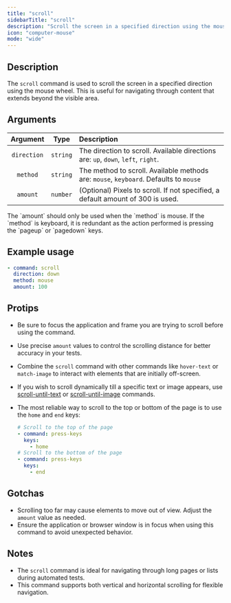 ```yaml
---
title: "scroll"
sidebarTitle: "scroll"
description: "Scroll the screen in a specified direction using the mouse wheel."
icon: "computer-mouse"
mode: "wide"
---
```



<Replay />
<Example />

## Description

The `scroll` command is used to scroll the screen in a specified direction using the mouse wheel. This is useful for navigating through content that extends beyond the visible area.

## Arguments

|  Argument   |   Type   | Description                                                                           |
| :---------: | :------: | :------------------------------------------------------------------------------------ |
| `direction` | `string` | The direction to scroll. Available directions are: `up`, `down`, `left`, `right`.     |
|  `method`   | `string` | The method to scroll. Available methods are: `mouse`, `keyboard`. Defaults to `mouse` |
|  `amount`   | `number` | (Optional) Pixels to scroll. If not specified, a default amount of 300 is used.       |

<Warning>
  The `amount` should only be used when the `method` is mouse. If the `method`
  is keyboard, it is redundant as the action performed is pressing the `pageup`
  or `pagedown` keys.
</Warning>

## Example usage

```yaml
- command: scroll
  direction: down
  method: mouse
  amount: 100
```

## Protips

- Be sure to focus the application and frame you are trying to scroll before using the command.
- Use precise `amount` values to control the scrolling distance for better accuracy in your tests.
- Combine the `scroll` command with other commands like `hover-text` or `match-image` to interact with elements that are initially off-screen.
- If you wish to scroll dynamically till a specific text or image appears, use [scroll-until-text](/commands/scroll-until-text) or [scroll-until-image](/commands/scroll-until-image) commands.
- The most reliable way to scroll to the top or bottom of the page is to use the `home` and `end` keys:

  ```yaml
  # Scroll to the top of the page
  - command: press-keys
    keys:
      - home
  # Scroll to the bottom of the page
  - command: press-keys
    keys:
      - end
  ```

## Gotchas

- Scrolling too far may cause elements to move out of view. Adjust the `amount` value as needed.
- Ensure the application or browser window is in focus when using this command to avoid unexpected behavior.

## Notes

- The `scroll` command is ideal for navigating through long pages or lists during automated tests.
- This command supports both vertical and horizontal scrolling for flexible navigation.
